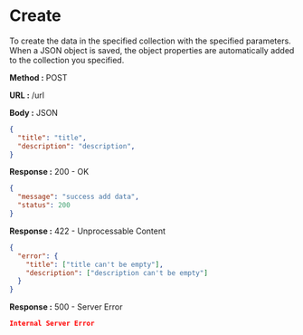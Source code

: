 
# Create

To create the data in the specified collection with the specified parameters.
When a JSON object is saved, the object properties are automatically added to the collection you specified.

**Method :** <Badge>POST</Badge>

**URL :** <Badge variant="dark">/url</Badge>

**Body :** <Badge variant="purple">JSON</Badge>

```json
{
  "title": "title",
  "description": "description",
}
```

**Response :** <BadgeOutline variant="success">200 - OK</BadgeOutline>

```json
{
  "message": "success add data",
  "status": 200
}
```

**Response :** <BadgeOutline variant="info">422 - Unprocessable Content</BadgeOutline>

```json
{
  "error": {
    "title": ["title can't be empty"],
    "description": ["description can't be empty"]
  }
}
```

**Response :** <BadgeOutline variant="danger">500 - Server Error</BadgeOutline>

```json
Internal Server Error
```
